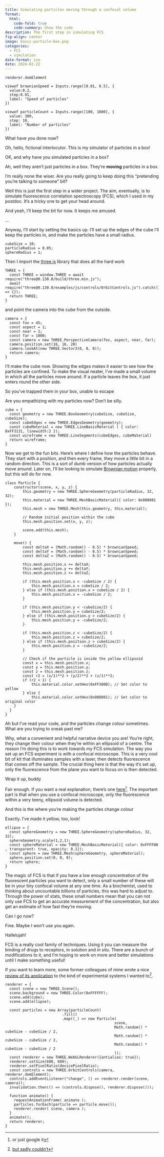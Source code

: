 ```yaml
---
title: Simulating particles moving through a confocal volume
format:
  html:
    code-fold: true
    code-summary: Show the code
description: The first step in simulating FCS
fig-align: center
image: basic-particle-box.png
categories:
  - FCS
  - simulation
date-format: iso
date: 2024-02-22
---
```



```ojs
renderer.domElement
```

:::{.grid}

:::{.g-col-4}

```ojs
viewof brownianSpeed = Inputs.range([0.01, 0.5], {
  value:0.2,
  step:0.01,
  label: "Speed of particles"
})
```

:::

:::{.g-col-4}
```ojs
viewof particleCount = Inputs.range([100, 1000], {
  value: 300,
  step: 10,
  label: "Number of particles"
})
```

:::

:::

:::{.interlocutor}
What have you done now?
:::

Oh, hello, fictional interlocutor. This is my simulator of particles in a box!

:::{.interlocutor}
OK, and why have you simulated particles in a box?
:::

Ah, well they aren't just particles in a box. They're **moving** particles in a box.

:::{.interlocutor}
I'm really none the wiser. Are you really going to keep doing this "pretending you're talking to someone" bit?
:::

Well this is just the first step in a wider project. The aim, eventually, is to simulate fluorescence correlation spectroscopy (FCS), which I used in my postdoc. It's a tricky one to get your head around.

And yeah, I'll keep the bit for now. It keeps me amused.

:::{.interlocutor}
...
:::

Anyway, I'll start by setting the basics up. I'll set up the edges of the cube I'll keep the particles in, and make the particles have a small radius.

```ojs
cubeSize = 10;
particleRadius = 0.05;
sphereRadius = 1;
```

Then I import the [three.js](https://threejs.org/) library that does all the hard work

```ojs
THREE = {
  const THREE = window.THREE = await require("three@0.130.0/build/three.min.js");
  await require("three@0.130.0/examples/js/controls/OrbitControls.js").catch(() => {});
  return THREE;
}
```

and point the camera into the cube from the outside.

```ojs
camera = {
  const fov = 45;
  const aspect = 1;
  const near = 1;
  const far = 1000;
  const camera = new THREE.PerspectiveCamera(fov, aspect, near, far);
  camera.position.set(16, 16, 20)
  camera.lookAt(new THREE.Vector3(0, 0, 0));
  return camera;
}
```

I'll make the cube now. Showing the edges makes it easier to see how the particles are confined. To make the visual neater, I've made a small volume in which all the particles move around. If a particle leaves the box, it just enters round the other side.

:::{.interlocutor}
So you've trapped them in your box, unable to escape
:::

Are you empathizing with my particles now? Don't be silly.

```ojs
cube = {
  const geometry = new THREE.BoxGeometry(cubeSize, cubeSize, cubeSize);
  const cubeEdges = new THREE.EdgesGeometry(geometry);
  const cubeMaterial = new THREE.LineBasicMaterial ( { color: 0xFF3131, linewidth:2 });
  const wireframe = new THREE.LineSegments(cubeEdges, cubeMaterial)
  return wireframe;
}
```

Now we get to the fun bits. Here's where I define how the particles behave. They start with a position, and then every frame, they move a little bit in a random direction. This is a sort of dumb version of how particles actually move around. Later on, I'll be looking to simulate [Brownian motion](https://en.wikipedia.org/wiki/Brownian_motion) properly, but this will do for now.
```ojs
class Particle {
    constructor(scene, x, y, z) {
        this.geometry = new THREE.SphereGeometry(particleRadius, 32, 32);
        this.material = new THREE.MeshBasicMaterial({ color: 0x008081 });
        this.mesh = new THREE.Mesh(this.geometry, this.material);

        // Random initial position within the cube
        this.mesh.position.set(x, y, z);

        scene.add(this.mesh);
    }

    move() {
        const deltaX = (Math.random() - 0.5) * brownianSpeed;
        const deltaY = (Math.random() - 0.5) * brownianSpeed;
        const deltaZ = (Math.random() - 0.5) * brownianSpeed;

        this.mesh.position.x += deltaX;
        this.mesh.position.y += deltaY;
        this.mesh.position.z += deltaZ;

        if (this.mesh.position.x < -cubeSize / 2) {
            this.mesh.position.x = cubeSize / 2;
        } else if (this.mesh.position.x > cubeSize / 2) {
            this.mesh.position.x = -cubeSize / 2;
        }

        if (this.mesh.position.y < -cubeSize/2) {
            this.mesh.position.y = cubeSize/2;
        } else if (this.mesh.position.y > cubeSize/2) {
            this.mesh.position.y = -cubeSize/2;
        }

        if (this.mesh.position.z < -cubeSize/2) {
            this.mesh.position.z = cubeSize/2;
        } else if (this.mesh.position.z > cubeSize/2) {
            this.mesh.position.z = -cubeSize/2;
        }

        // Check if the particle is inside the yellow ellipsoid
        const x = this.mesh.position.x;
        const y = this.mesh.position.y;
        const z = this.mesh.position.z;
        const r2 = (x/1)**2 + (y/2)**2 + (z/1)**2;
        if (r2 < 1) {
            this.material.color.setHex(0xFF3000); // Set color to yellow
        } else {
            this.material.color.setHex(0x008081); // Set color to original color
    }
  }
}

```

:::{.interlocutor}
Ah but I've read your code, and the particles change colour sometimes. What are you trying to sneak past me?
:::

Why, what a convenient and helpful narrative device you are! You're right, they change their colour when they're within an ellipsoid of a centre. The reason I'm doing this is to work towards my FCS simulation. The way you set up an FCS experiment is with a confocal microscope. This is a very cool bit of kit that illuminates samples with a laser, then detects fluorescence that comes off the sample. The crucial thing here is that the way it's set up, only the fluorescence from the plane you want to focus on is then detected.

:::{.interlocutor}
Wrap it up, buddy
:::

Fair enough. If you want a real explanation, there's one [here](https://www.ncbi.nlm.nih.gov/pmc/articles/PMC6961134/)^[or just google it]. The important part is that when you use a confocal microscope, only the fluorescence within a very teeny, ellipsoid volume is detected.

:::{.interlocutor}
And this is the where you're making the particles change colour 
:::

Exactly. I've made it yellow, too, look!

```ojs
ellipse = {
  const sphereGeometry = new THREE.SphereGeometry(sphereRadius, 32, 32);
  sphereGeometry.scale(1,2,1);
  const sphereMaterial = new THREE.MeshBasicMaterial({ color: 0xFFFF00 , transparent: true, opacity: 0.1});
  const sphere = new THREE.Mesh(sphereGeometry, sphereMaterial);
  sphere.position.set(0, 0, 0);
  return sphere;
}
```

The magic of FCS is that if you have a low enough concentration of the fluorescent particles you want to detect, only a small number of these will be in your tiny confocal volume at any one time. As a biochemist, used to thinking about uncountable billions of particles, this was hard to adjust to. Through the power of stats, these small numbers mean that you can not only use FCS to get an accurate measurement of the concentration, but also get an estimate of how fast they're moving.

:::{.interlocutor}
Can I go now?
:::

Fine. Maybe I won't use you again.

:::{.interlocutor}
Hallelujah!
:::

FCS is a really cool family of techniques. Using it you can measure the binding of drugs to receptors, in solution and *in situ*. There are a bunch of modifications to it, and I'm hoping to work on more and better simulations until I make something useful!

If you want to learn more, some former colleagues of mine wrote a nice [review of its application](https://www.sciencedirect.com/science/article/pii/S1357272522000553?via%3Dihub) to the kind of experimental systems I wanted to^[[but sadly couldn't](../papers/SMALP_methods.qmd)].

```ojs
renderer = {
  const scene = new THREE.Scene();
  scene.background = new THREE.Color(0xFFFFFF);
  scene.add(cube);
  scene.add(ellipse);
  
  const particles = new Array(particleCount)
                          .fill()
                          .map((_) => new Particle(
                                                  scene,
                                                  Math.random() * cubeSize - cubeSize / 2,
                                                  Math.random() * cubeSize - cubeSize / 2,
                                                  Math.random() * cubeSize - cubeSize / 2
                                                  ));
  const renderer = new THREE.WebGLRenderer({antialias: true});
  renderer.setSize(600, 600);
  renderer.setPixelRatio(devicePixelRatio);
  const controls = new THREE.OrbitControls(camera, renderer.domElement);
  controls.addEventListener("change", () => renderer.render(scene, camera));
  invalidation.then(() => (controls.dispose(), renderer.dispose()));

  function animate() {
    requestAnimationFrame( animate );
    particles.forEach(particle => particle.move());
    renderer.render( scene, camera );
  }
  animate();
  return renderer;
}
```


